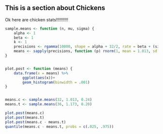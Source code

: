 
## This is a section about Chickens

Ok here are chicken stats!!!!!!!!!! 

```R
sample.means <- function (n, mu, sigma) {
    alpha <- 1
    beta <- 1
    k <- 1
    precisions <- rgamma(10000, shape = alpha + 32/2, rate = beta + (sigma^2)/2)
    means <- sapply(precisions, function (p) rnorm(1, mean = 1.013, sd = (p^-2)/k))
}


plot.post <- function (means) {
    data.frame(x = means) %>%
        ggplot(aes(x))+
        geom_histogram(binwidth = .001)    
}


means.c <- sample.means(32, 1.013, 0.24)
means.t <- sample.means(36, 1.173, 0.20)

```

```R
plot.post(means.c)
plot.post(means.t)
plot.post(means.c - means.t)
quantile(means.c - means.t, probs = c(.025, .975))
```






    
    
